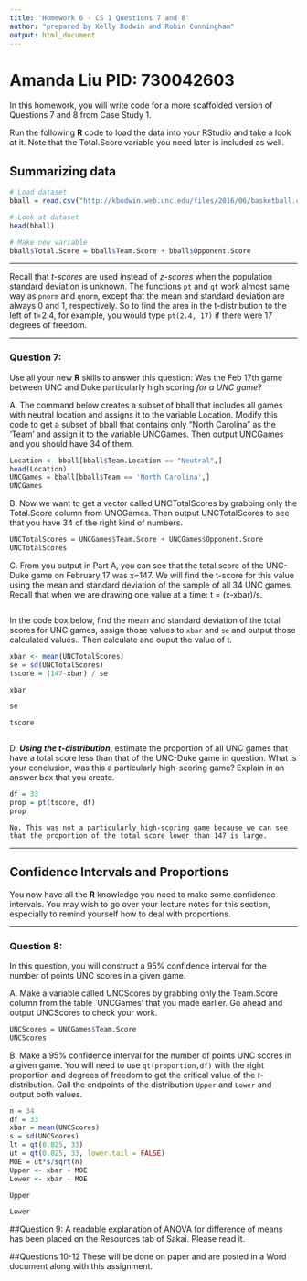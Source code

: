 ```yaml
---
title: 'Homework 6 - CS 1 Questions 7 and 8'
author: "prepared by Kelly Bodwin and Robin Cunningham"
output: html_document
---
```


# Amanda Liu PID: 730042603
In this homework, you will write code for a more scaffolded version of Questions 7 and 8 from Case Study 1.

Run the following **R** code to load the data into your RStudio and take a look at it. Note that the Total.Score variable you need later is included as well.

## Summarizing data

```r
# Load dataset
bball = read.csv("http://kbodwin.web.unc.edu/files/2016/06/basketball.csv")

# Look at dataset
head(bball)

# Make new variable
bball$Total.Score = bball$Team.Score + bball$Opponent.Score

```

***

Recall that *t-scores* are used instead of *z-scores* when the population standard deviation is unknown.  The functions `pt` and `qt` work almost same way as `pnorm` and `qnorm`, except that the mean and standard deviation are always 0 and 1, respectively. So to find the area in the t-distribution to the left of t=2.4, for example, you would type `pt(2.4, 17)` if there were 17 degrees of freedom.

***

### Question 7:
Use all your new **R** skills to answer this question: Was the Feb 17th game between UNC and Duke particularly high scoring *for a UNC game*?

A. The command below creates a subset of bball that includes all games with neutral location and assigns it to the variable Location. Modify this code to get a subset of bball that contains only "North Carolina" as the 'Team' and assign it to the variable UNCGames. Then output UNCGames and you should have 34 of them.

```r
Location <- bball[bball$Team.Location == "Neutral",]
head(Location)
UNCGames = bball[bball$Team == 'North Carolina',]
UNCGames
```

B. Now we want to get a vector called UNCTotalScores by grabbing only the Total.Score column from UNCGames. Then output UNCTotalScores to see that you have 34 of the right kind of numbers.

```r
UNCTotalScores = UNCGames$Team.Score + UNCGames$Opponent.Score
UNCTotalScores
```

C. From you output in Part A, you can see that the total score of the UNC-Duke game on February 17 was x=147. We will find the t-score for this value using the mean and standard deviation of the sample of all 34 UNC games. Recall that when we are drawing one value at a time: t = (x-xbar)/s. 
```r

```


In the code box below, find the mean and standard deviation of the total scores for UNC games, assign those values to `xbar` and `se` and output those calculated values.. Then calculate and ouput the value of t.
```r

xbar <- mean(UNCTotalScores)
se = sd(UNCTotalScores)
tscore = (147-xbar) / se

xbar

se

tscore



```

D. ***Using the t-distribution***, estimate the proportion of all UNC games that have a total score less than that of the UNC-Duke game in question. What is your conclusion, was this a particularly high-scoring game? Explain in an answer box that you create. 

```r
df = 33
prop = pt(tscore, df)
prop

```
```
No. This was not a particularly high-scoring game because we can see that the proportion of the total score lower than 147 is large.
```
***

## Confidence Intervals and Proportions

You now have all the **R** knowledge you need to make some confidence intervals.  You may wish to go over your lecture notes for this section, especially to remind yourself how to deal with proportions.

***

### Question 8:
In this question, you will construct a 95% confidence interval for the number of points UNC scores in a given game.

A. Make a variable called UNCScores by grabbing only the Team.Score column from the table `UNCGames' that you made earlier. Go ahead and output UNCScores to check your work.

```r
UNCScores = UNCGames$Team.Score
UNCScores


```


B. Make a 95% confidence interval for the number of points UNC scores in a given game.  You will need to use `qt(proportion,df)` with the right proportion and degrees of freedom to get the critical value of the *t*-distribution. Call the endpoints of the distribution `Upper` and `Lower` and output both values.

```r
n = 34
df = 33
xbar = mean(UNCScores)
s = sd(UNCScores)
lt = qt(0.025, 33)
ut = qt(0.025, 33, lower.tail = FALSE)
MOE = ut*s/sqrt(n)
Upper <- xbar + MOE
Lower <- xbar - MOE

Upper

Lower
```

##Question 9:
A readable explanation of ANOVA for difference of means has been placed on the Resources tab of Sakai. Please read it.

##Questions 10-12 
These will be done on paper and are posted in a Word document along with this assignment. 
